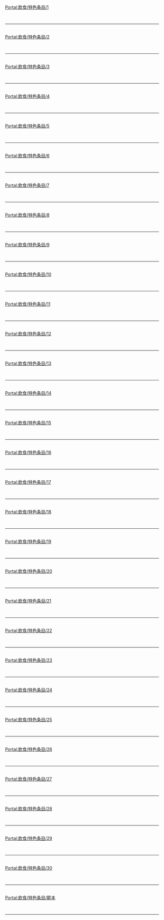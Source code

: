 {{Portal:飲食/box-header|特色条目|Portal:飲食/特色条目|}}

[[Portal:飲食/特色条目/1|Portal:飲食/特色条目/1]]<br> {{Portal:飲食/特色条目/1}} <div style="clear: both"></div><br/><hr/><br/>
[[Portal:飲食/特色条目/2|Portal:飲食/特色条目/2]]<br> {{Portal:飲食/特色条目/2}} <div style="clear: both"></div><br/><hr/><br/>
[[Portal:飲食/特色条目/3|Portal:飲食/特色条目/3]]<br> {{Portal:飲食/特色条目/3}} <div style="clear: both"></div><br/><hr/><br/>
[[Portal:飲食/特色条目/4|Portal:飲食/特色条目/4]]<br> {{Portal:飲食/特色条目/4}} <div style="clear: both"></div><br/><hr/><br/>
[[Portal:飲食/特色条目/5|Portal:飲食/特色条目/5]]<br> {{Portal:飲食/特色条目/5}} <div style="clear: both"></div><br/><hr/><br/>
[[Portal:飲食/特色条目/6|Portal:飲食/特色条目/6]]<br> {{Portal:飲食/特色条目/6}} <div style="clear: both"></div><br/><hr/><br/>
[[Portal:飲食/特色条目/7|Portal:飲食/特色条目/7]]<br> {{Portal:飲食/特色条目/7}} <div style="clear: both"></div><br/><hr/><br/>
[[Portal:飲食/特色条目/8|Portal:飲食/特色条目/8]]<br> {{Portal:飲食/特色条目/8}} <div style="clear: both"></div><br/><hr/><br/>
[[Portal:飲食/特色条目/9|Portal:飲食/特色条目/9]]<br> {{Portal:飲食/特色条目/9}} <div style="clear: both"></div><br/><hr/><br/>
[[Portal:飲食/特色条目/10|Portal:飲食/特色条目/10]]<br> {{Portal:飲食/特色条目/10}} <div style="clear: both"></div><br/><hr/><br/>
[[Portal:飲食/特色条目/11|Portal:飲食/特色条目/11]]<br> {{Portal:飲食/特色条目/11}} <div style="clear: both"></div><br/><hr/><br/>
[[Portal:飲食/特色条目/12|Portal:飲食/特色条目/12]]<br> {{Portal:飲食/特色条目/12}} <div style="clear: both"></div><br/><hr/><br/>
[[Portal:飲食/特色条目/13|Portal:飲食/特色条目/13]]<br> {{Portal:飲食/特色条目/13}} <div style="clear: both"></div><br/><hr/><br/>
[[Portal:飲食/特色条目/14|Portal:飲食/特色条目/14]]<br> {{Portal:飲食/特色条目/14}} <div style="clear: both"></div><br/><hr/><br/>
[[Portal:飲食/特色条目/15|Portal:飲食/特色条目/15]]<br> {{Portal:飲食/特色条目/15}} <div style="clear: both"></div><br/><hr/><br/>
[[Portal:飲食/特色条目/16|Portal:飲食/特色条目/16]]<br> {{Portal:飲食/特色条目/16}} <div style="clear: both"></div><br/><hr/><br/>
[[Portal:飲食/特色条目/17|Portal:飲食/特色条目/17]]<br> {{Portal:飲食/特色条目/17}} <div style="clear: both"></div><br/><hr/><br/>
[[Portal:飲食/特色条目/18|Portal:飲食/特色条目/18]]<br> {{Portal:飲食/特色条目/18}} <div style="clear: both"></div><br/><hr/><br/>
[[Portal:飲食/特色条目/19|Portal:飲食/特色条目/19]]<br> {{Portal:飲食/特色条目/19}} <div style="clear: both"></div><br/><hr/><br/>
[[Portal:飲食/特色条目/20|Portal:飲食/特色条目/20]]<br> {{Portal:飲食/特色条目/20}} <div style="clear: both"></div><br/><hr/><br/>
[[Portal:飲食/特色条目/21|Portal:飲食/特色条目/21]]<br> {{Portal:飲食/特色条目/21}} <div style="clear: both"></div><br/><hr/><br/>
[[Portal:飲食/特色条目/22|Portal:飲食/特色条目/22]]<br> {{Portal:飲食/特色条目/22}} <div style="clear: both"></div><br/><hr/><br/>
[[Portal:飲食/特色条目/23|Portal:飲食/特色条目/23]]<br> {{Portal:飲食/特色条目/23}} <div style="clear: both"></div><br/><hr/><br/>
[[Portal:飲食/特色条目/24|Portal:飲食/特色条目/24]]<br> {{Portal:飲食/特色条目/24}} <div style="clear: both"></div><br/><hr/><br/>
[[Portal:飲食/特色条目/25|Portal:飲食/特色条目/25]]<br> {{Portal:飲食/特色条目/25}} <div style="clear: both"></div><br/><hr/><br/>
[[Portal:飲食/特色条目/26|Portal:飲食/特色条目/26]]<br> {{Portal:飲食/特色条目/26}} <div style="clear: both"></div><br/><hr/><br/>
[[Portal:飲食/特色条目/27|Portal:飲食/特色条目/27]]<br> {{Portal:飲食/特色条目/27}} <div style="clear: both"></div><br/><hr/><br/>
[[Portal:飲食/特色条目/28|Portal:飲食/特色条目/28]]<br> {{Portal:飲食/特色条目/28}} <div style="clear: both"></div><br/><hr/><br/>
[[Portal:飲食/特色条目/29|Portal:飲食/特色条目/29]]<br> {{Portal:飲食/特色条目/29}} <div style="clear: both"></div><br/><hr/><br/>
[[Portal:飲食/特色条目/30|Portal:飲食/特色条目/30]]<br> {{Portal:飲食/特色条目/30}} <div style="clear: both"></div><br/><hr/><br/>
[[Portal:飲食/特色条目/範本|Portal:飲食/特色条目/範本]]<br> {{Portal:飲食/特色条目/範本}} <div style="clear: both"></div><br/><hr/><br/>
{{Portal:飲食/box-footer|}}
<noinclude>
</noinclude>